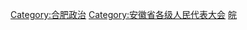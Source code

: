 [[Category:合肥政治|Category:合肥政治]]
[[Category:安徽省各级人民代表大会|Category:安徽省各级人民代表大会]]
[[Category:设区的市人民代表大会|皖]]